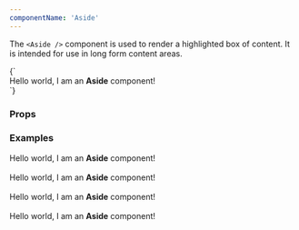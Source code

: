 ```yaml
---
componentName: 'Aside'
---
```


The `<Aside />` component is used to render a highlighted box of content. It is intended for use in long form content areas.

<LiveComponent>
{`<Aside
  type="info"
>
  Hello world, I am an <strong>Aside</strong> component!
</Aside>`}
</LiveComponent>

### Props

<PropsTable props={componentProps} />

<UsageDetails packageJson={packageJson} />

### Examples

<Aside type="info">
  Hello world, I am an <strong>Aside</strong> component!
</Aside>

<br />

<Aside type="success">
  Hello world, I am an <strong>Aside</strong> component!
</Aside>

<br />

<Aside type="warning">
  Hello world, I am an <strong>Aside</strong> component!
</Aside>

<br />

<Aside type="danger">
  Hello world, I am an <strong>Aside</strong> component!
</Aside>

